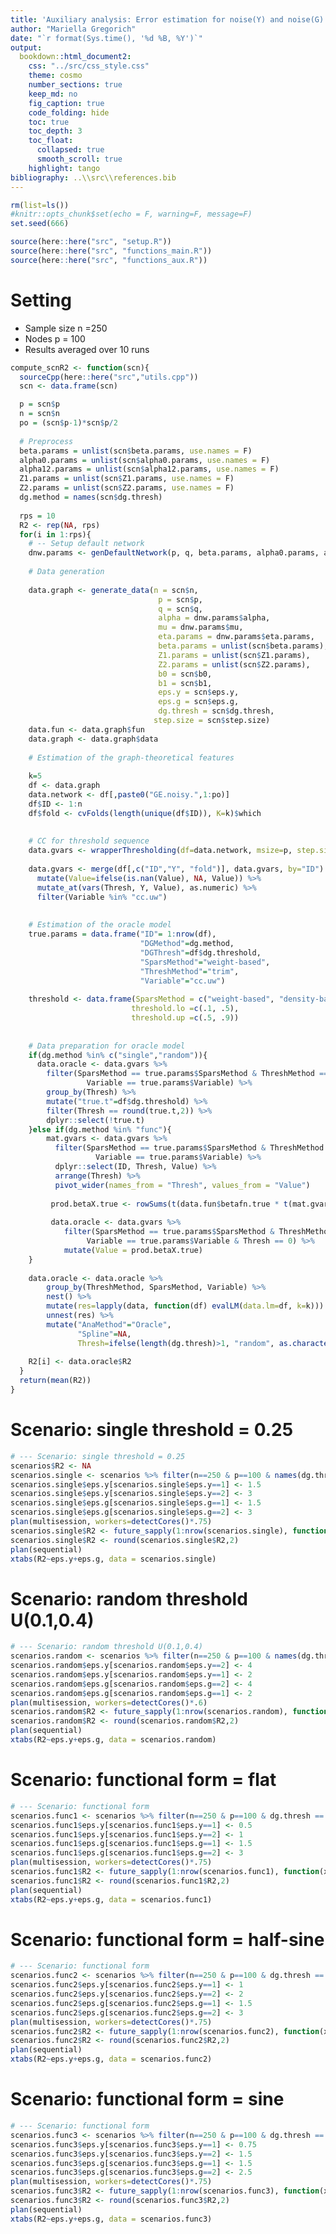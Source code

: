 ```yaml
---
title: 'Auxiliary analysis: Error estimation for noise(Y) and noise(G)'
author: "Mariella Gregorich"
date: "`r format(Sys.time(), '%d %B, %Y')`"
output: 
  bookdown::html_document2:
    css: "../src/css_style.css"
    theme: cosmo
    number_sections: true
    keep_md: no
    fig_caption: true
    code_folding: hide
    toc: true
    toc_depth: 3
    toc_float: 
      collapsed: true
      smooth_scroll: true
    highlight: tango
bibliography: ..\\src\\references.bib 
---
```


```r
rm(list=ls())
#knitr::opts_chunk$set(echo = F, warning=F, message=F)
set.seed(666)

source(here::here("src", "setup.R"))
source(here::here("src", "functions_main.R"))
source(here::here("src", "functions_aux.R"))
```

# Setting

* Sample size n =250
* Nodes p = 100
* Results averaged over 10 runs



```r
compute_scnR2 <- function(scn){
  sourceCpp(here::here("src","utils.cpp"))
  scn <- data.frame(scn)

  p = scn$p
  n = scn$n
  po = (scn$p-1)*scn$p/2  
  
  # Preprocess
  beta.params = unlist(scn$beta.params, use.names = F)
  alpha0.params = unlist(scn$alpha0.params, use.names = F)
  alpha12.params = unlist(scn$alpha12.params, use.names = F)
  Z1.params = unlist(scn$Z1.params, use.names = F)
  Z2.params = unlist(scn$Z2.params, use.names = F)
  dg.method = names(scn$dg.thresh)
  
  rps = 10
  R2 <- rep(NA, rps)
  for(i in 1:rps){
    # -- Setup default network
    dnw.params <- genDefaultNetwork(p, q, beta.params, alpha0.params, alpha12.params, Z1.params, Z2.params)
  
    # Data generation
  
    data.graph <- generate_data(n = scn$n,
                                 p = scn$p,
                                 q = scn$q,
                                 alpha = dnw.params$alpha,
                                 mu = dnw.params$mu,
                                 eta.params = dnw.params$eta.params,
                                 beta.params = unlist(scn$beta.params),
                                 Z1.params = unlist(scn$Z1.params),
                                 Z2.params = unlist(scn$Z2.params),
                                 b0 = scn$b0,
                                 b1 = scn$b1,
                                 eps.y = scn$eps.y,
                                 eps.g = scn$eps.g,
                                 dg.thresh = scn$dg.thresh,
                                step.size = scn$step.size)
    data.fun <- data.graph$fun
    data.graph <- data.graph$data
  
    # Estimation of the graph-theoretical features
  
    k=5
    df <- data.graph
    data.network <- df[,paste0("GE.noisy.",1:po)]
    df$ID <- 1:n
    df$fold <- cvFolds(length(unique(df$ID)), K=k)$which
  
  
    # CC for threshold sequence
    data.gvars <- wrapperThresholding(df=data.network, msize=p, step.size = scn$step.size)
  
    data.gvars <- merge(df[,c("ID","Y", "fold")], data.gvars, by="ID") %>%
      mutate(Value=ifelse(is.nan(Value), NA, Value)) %>%
      mutate_at(vars(Thresh, Y, Value), as.numeric) %>%
      filter(Variable %in% "cc.uw")
  
  
    # Estimation of the oracle model
    true.params = data.frame("ID"= 1:nrow(df),
                             "DGMethod"=dg.method,
                             "DGThresh"=df$dg.threshold,
                             "SparsMethod"="weight-based",
                             "ThreshMethod"="trim",
                             "Variable"="cc.uw")
  
    threshold <- data.frame(SparsMethod = c("weight-based", "density-based"),
                           threshold.lo =c(.1, .5),
                           threshold.up =c(.5, .9))
  
  
    # Data preparation for oracle model
    if(dg.method %in% c("single","random")){
      data.oracle <- data.gvars %>%
        filter(SparsMethod == true.params$SparsMethod & ThreshMethod == true.params$ThreshMethod &
                 Variable == true.params$Variable) %>%
        group_by(Thresh) %>%
        mutate("true.t"=df$dg.threshold) %>%
        filter(Thresh == round(true.t,2)) %>%
        dplyr::select(!true.t)
    }else if(dg.method %in% "func"){
        mat.gvars <- data.gvars %>%
          filter(SparsMethod == true.params$SparsMethod & ThreshMethod == true.params$ThreshMethod &
                   Variable == true.params$Variable) %>%
          dplyr::select(ID, Thresh, Value) %>%
          arrange(Thresh) %>%
          pivot_wider(names_from = "Thresh", values_from = "Value")
  
         prod.betaX.true <- rowSums(t(data.fun$betafn.true * t(mat.gvars[,-1])))
  
         data.oracle <- data.gvars %>%
            filter(SparsMethod == true.params$SparsMethod & ThreshMethod == true.params$ThreshMethod &
                 Variable == true.params$Variable & Thresh == 0) %>%
            mutate(Value = prod.betaX.true)
    }
  
    data.oracle <- data.oracle %>%
        group_by(ThreshMethod, SparsMethod, Variable) %>%
        nest() %>%
        mutate(res=lapply(data, function(df) evalLM(data.lm=df, k=k))) %>%
        unnest(res) %>%
        mutate("AnaMethod"="Oracle",
               "Spline"=NA,
               Thresh=ifelse(length(dg.thresh)>1, "random", as.character(true.params$Thresh[1])))
    
    R2[i] <- data.oracle$R2
  }
  return(mean(R2))
}
```


# Scenario: single threshold = 0.25
```r
# --- Scenario: single threshold = 0.25
scenarios$R2 <- NA
scenarios.single <- scenarios %>% filter(n==250 & p==100 & names(dg.thresh) == "single")
scenarios.single$eps.y[scenarios.single$eps.y==1] <- 1.5
scenarios.single$eps.y[scenarios.single$eps.y==2] <- 3
scenarios.single$eps.g[scenarios.single$eps.g==1] <- 1.5
scenarios.single$eps.g[scenarios.single$eps.g==2] <- 3
plan(multisession, workers=detectCores()*.75)
scenarios.single$R2 <- future_sapply(1:nrow(scenarios.single), function(x) compute_scnR2(data.frame(scenarios.single[x,])), future.seed=TRUE)
scenarios.single$R2 <- round(scenarios.single$R2,2)
plan(sequential)
xtabs(R2~eps.y+eps.g, data = scenarios.single)
```

# Scenario: random threshold U(0.1,0.4)
```r
# --- Scenario: random threshold U(0.1,0.4)
scenarios.random <- scenarios %>% filter(n==250 & p==100 & names(dg.thresh) == "random")
scenarios.random$eps.y[scenarios.random$eps.y==2] <- 4
scenarios.random$eps.y[scenarios.random$eps.y==1] <- 2
scenarios.random$eps.g[scenarios.random$eps.g==2] <- 4
scenarios.random$eps.g[scenarios.random$eps.g==1] <- 2
plan(multisession, workers=detectCores()*.6)
scenarios.random$R2 <- future_sapply(1:nrow(scenarios.random), function(x) compute_scnR2(data.frame(scenarios.random[x,])), future.seed=TRUE)
scenarios.random$R2 <- round(scenarios.random$R2,2)
plan(sequential)
xtabs(R2~eps.y+eps.g, data = scenarios.random)

```

# Scenario: functional form = flat
```r
# --- Scenario: functional form
scenarios.func1 <- scenarios %>% filter(n==250 & p==100 & dg.thresh == "flat")
scenarios.func1$eps.y[scenarios.func1$eps.y==1] <- 0.5
scenarios.func1$eps.y[scenarios.func1$eps.y==2] <- 1
scenarios.func1$eps.g[scenarios.func1$eps.g==1] <- 1.5
scenarios.func1$eps.g[scenarios.func1$eps.g==2] <- 3
plan(multisession, workers=detectCores()*.75)
scenarios.func1$R2 <- future_sapply(1:nrow(scenarios.func1), function(x) compute_scnR2(data.frame(scenarios.func1[x,])), future.seed=TRUE)
scenarios.func1$R2 <- round(scenarios.func1$R2,2)
plan(sequential)
xtabs(R2~eps.y+eps.g, data = scenarios.func1)
```

# Scenario: functional form = half-sine

```r
# --- Scenario: functional form
scenarios.func2 <- scenarios %>% filter(n==250 & p==100 & dg.thresh == "half-sine")
scenarios.func2$eps.y[scenarios.func2$eps.y==1] <- 1
scenarios.func2$eps.y[scenarios.func2$eps.y==2] <- 2
scenarios.func2$eps.g[scenarios.func2$eps.g==1] <- 1.5
scenarios.func2$eps.g[scenarios.func2$eps.g==2] <- 3
plan(multisession, workers=detectCores()*.75)
scenarios.func2$R2 <- future_sapply(1:nrow(scenarios.func2), function(x) compute_scnR2(data.frame(scenarios.func2[x,])), future.seed=TRUE)
scenarios.func2$R2 <- round(scenarios.func2$R2,2)
plan(sequential)
xtabs(R2~eps.y+eps.g, data = scenarios.func2)
```


# Scenario: functional form = sine

```r
# --- Scenario: functional form
scenarios.func3 <- scenarios %>% filter(n==250 & p==100 & dg.thresh == "sine")
scenarios.func3$eps.y[scenarios.func3$eps.y==1] <- 0.75
scenarios.func3$eps.y[scenarios.func3$eps.y==2] <- 1.5
scenarios.func3$eps.g[scenarios.func3$eps.g==1] <- 1.5
scenarios.func3$eps.g[scenarios.func3$eps.g==2] <- 2.5
plan(multisession, workers=detectCores()*.75)
scenarios.func3$R2 <- future_sapply(1:nrow(scenarios.func3), function(x) compute_scnR2(data.frame(scenarios.func3[x,])), future.seed=TRUE)
scenarios.func3$R2 <- round(scenarios.func3$R2,2)
plan(sequential)
xtabs(R2~eps.y+eps.g, data = scenarios.func3)
```


